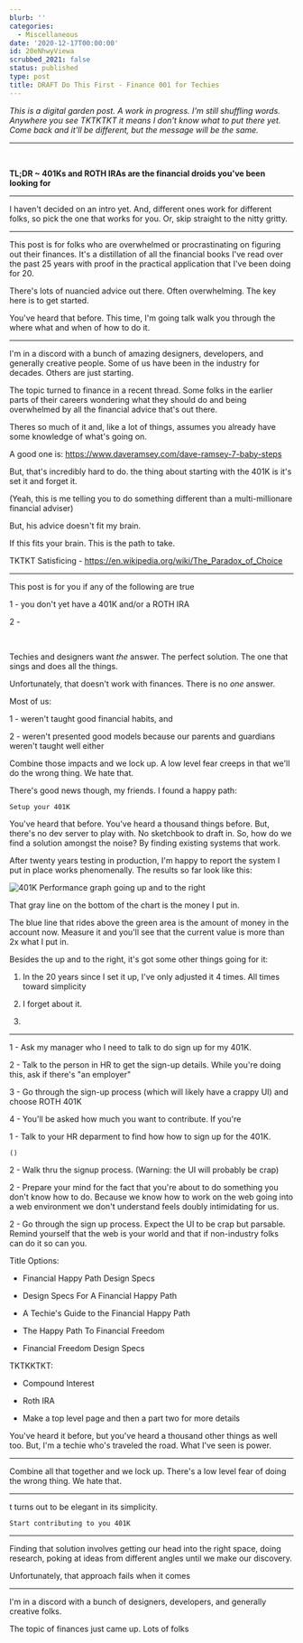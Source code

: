 ```yaml
---
blurb: ''
categories:
  - Miscellaneous
date: '2020-12-17T00:00:00'
id: 20eNhwyViewa
scrubbed_2021: false
status: published
type: post
title: DRAFT Do This First - Finance 001 for Techies
---
```


_This is a digital garden post. A work in progress. I'm still shuffling words. Anywhere you see TKTKTKT it means I don't know what to put there yet. Come back and it'll be different, but the message will be the same._

---


<br />

__TL;DR ~ 401Ks and ROTH IRAs are the financial droids you've been looking for__

---


I haven't decided on an intro yet. And, different ones work for different folks, so pick the one that works for you. Or, skip straight to the nitty gritty.

---



This post is for folks who are overwhelmed or procrastinating on figuring out their finances. It's a distillation of all the financial books I've read over the past 25 years with proof in the practical application that I've been doing for 20. 

There's lots of nuancied advice out there. Often overwhelming. The key here is to get started. 

You've heard that before. This time, I'm going talk walk you through the where what and when of how to do it. 

---



I'm in a discord with a bunch of amazing designers, developers, and generally creative people. Some of us have been in the industry for decades. Others are just starting. 

The topic turned to finance in a recent thread. Some folks in the earlier parts of their careers wondering what they should do and being overwhelmed by all the financial advice that's out there. 

Theres so much of it and, like a lot of things, assumes you already have some knowledge of what's going on. 

A good one is: https://www.daveramsey.com/dave-ramsey-7-baby-steps

But, that's incredibly hard to do. the thing about starting with the 401K is it's set it and forget it. 

(Yeah, this is me telling you to do something different than a multi-millionare financial adviser)

But, his advice doesn't fit my brain. 

If this fits your brain. This is the path to take. 

TKTKT Satisficing - https://en.wikipedia.org/wiki/The_Paradox_of_Choice




---






This post is for you if any of the following are true

1 - you don't yet have a 401K and/or a ROTH IRA

2 - 



<br />

Techies and designers want *the* answer. The perfect solution. The one that sings and does all the things.

Unfortunately, that doesn't work with finances. There is no *one* answer.

Most of us:

1 - weren't taught good financial habits, and

2 - weren't presented good models because our parents and guardians weren't taught well either

Combine those impacts and we lock up. A low level fear creeps in that we'll do the wrong thing. We hate that.

There's good news though, my friends. I found a happy path:

    Setup your 401K

You've heard that before. You've heard a thousand things before. But, there's no dev server to play with. No sketchbook to draft in. So, how do we find a solution amongst the noise? By finding existing systems that work. 

After twenty years testing in production, I'm happy to report the system I put in place works phenomenally. The results so far look like this:

![401K Performance graph going up and to the right](/401k-performance.png)

That gray line on the bottom of the chart is the money I put in. 

The blue line that rides above the green area is the amount of money in the account now. Measure it and you'll see that the current value is more than 2x what I put in. 





Besides the up and to the right, it's got some other things going for it:

1. In the 20 years since I set it up, I've only adjusted it 4 times. All times toward simplicity

2. I forget about it.

3. 


---



1 - Ask my manager who I need to talk to do sign up for my 401K.

2 - Talk to the person in HR to get the sign-up details. While you're doing this, ask if there's "an employer"

3 - Go through the sign-up process (which will likely have a crappy UI) and choose ROTH 401K

4 - You'll be asked how much you want to contribute. If you're 



1 - Talk to your HR deparment to find how how to sign up for the 401K. 

    ()



2 - Walk thru the signup process. (Warning: the UI will probably be crap)

2 - Prepare your mind for the fact that you're about to do something you don't know how to do. Because we know how to work on the web going into a web environment we don't understand feels doubly intimidating for us.

2 - Go through the sign up process. Expect the UI to be crap but parsable. Remind yourself that the web is your world and that if non-industry folks can do it so can you. 



Title Options:

- Financial Happy Path Design Specs

- Design Specs For A Financial Happy Path

- A Techie's Guide to the Financial Happy Path

- The Happy Path To Financial Freedom

- Financial Freedom Design Specs


TKTKKTKT:

- Compound Interest 

- Roth IRA

- Make a top level page and then a part two for more details



You've heard it before, but you've heard a thousand other things as well too. But, I'm a techie who's traveled the road. What I've seen is power. 


---



Combine all that together and we lock up. There's a low level fear of doing the wrong thing. We hate that. 


---



t turns out to be elegant in its simplicity. 

    Start contributing to you 401K



---



Finding that solution involves getting our head into the right space, doing research, poking at ideas from different angles until we make our discovery. 

Unfortunately, that approach fails when it comes 


---



I'm in a discord with a bunch of designers, developers, and generally creative folks.

The topic of finances just came up. Lots of folks
